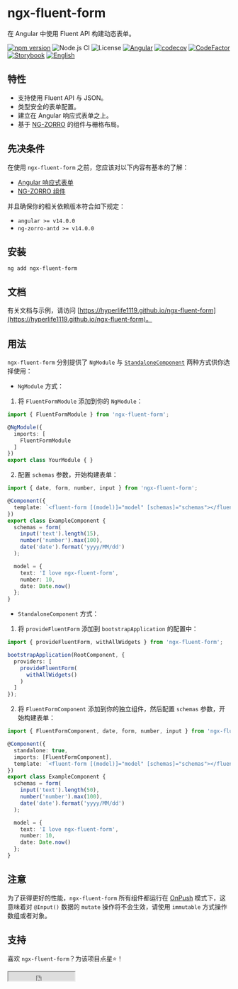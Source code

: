 
<Meta title="FluentForm/Introduce" />

# ngx-fluent-form

在 Angular 中使用 Fluent API 构建动态表单。

[![npm version](https://img.shields.io/npm/v/ngx-fluent-form/latest.svg)](https://npmjs.com/package/ngx-fluent-form)
![Node.js CI](https://github.com/HyperLife1119/ngx-fluent-form/workflows/Node.js%20CI/badge.svg)
![License](https://img.shields.io/badge/License-MIT-blue.svg)
[![Angular](https://img.shields.io/badge/Build%20with-Angular%20CLI-red?logo=angular)](https://www.github.com/angular/angular)
[![codecov](https://codecov.io/gh/HyperLife1119/ngx-fluent-form/branch/main/graph/badge.svg?token=070GEU44U0)](https://codecov.io/gh/HyperLife1119/ngx-fluent-form)
[![CodeFactor](https://www.codefactor.io/repository/github/hyperlife1119/ngx-fluent-form/badge)](https://www.codefactor.io/repository/github/hyperlife1119/ngx-fluent-form)
[![Storybook](https://cdn.jsdelivr.net/gh/storybookjs/brand@main/badge/badge-storybook.svg)](https://hyperlife1119.github.io/ngx-fluent-form)
[![English](https://img.shields.io/static/v1?label=English&message=en-US&color=212121)](https://github.com/HyperLife1119/ngx-fluent-form/blob/main/README.md)

## 特性

- 支持使用 Fluent API 与 JSON。
- 类型安全的表单配置。
- 建立在 Angular 响应式表单之上。
- 基于 [NG-ZORRO](https://ng.ant.design) 的组件与栅格布局。

## 先决条件

在使用 `ngx-fluent-form` 之前，您应该对以下内容有基本的了解：

- [Angular 响应式表单](https://angular.cn/guide/reactive-forms)
- [NG-ZORRO 组件](https://ng.ant.design)

并且确保你的相关依赖版本符合如下规定：

- `angular >= v14.0.0`
- `ng-zorro-antd >= v14.0.0`

## 安装

```shell
ng add ngx-fluent-form
```

## 文档

有关文档与示例，请访问 [https://hyperlife1119.github.io/ngx-fluent-form](https://hyperlife1119.github.io/ngx-fluent-form)。


## 用法

`ngx-fluent-form` 分别提供了 `NgModule` 与 [`StandaloneComponent`](https://angular.io/guide/standalone-components) 两种方式供你选择使用：

- `NgModule` 方式：

1. 将 `FluentFormModule` 添加到你的 `NgModule`：

```ts
import { FluentFormModule } from 'ngx-fluent-form';

@NgModule({
  imports: [
    FluentFormModule
  ]
})
export class YourModule { }
```

2. 配置 `schemas` 参数，开始构建表单：

```ts
import { date, form, number, input } from 'ngx-fluent-form';

@Component({
  template: `<fluent-form [(model)]="model" [schemas]="schemas"></fluent-form>`
})
export class ExampleComponent {
  schemas = form(
    input('text').length(15),
    number('number').max(100),
    date('date').format('yyyy/MM/dd')
  );

  model = {
    text: 'I love ngx-fluent-form',
    number: 10,
    date: Date.now()
  };
}
```

- `StandaloneComponent` 方式：

1. 将 `provideFluentForm` 添加到 `bootstrapApplication` 的配置中：

```ts
import { provideFluentForm, withAllWidgets } from 'ngx-fluent-form';

bootstrapApplication(RootComponent, {
  providers: [
    provideFluentForm(
      withAllWidgets()
    )
  ]
});
```

2. 将 `FluentFormComponent` 添加到你的独立组件，然后配置 `schemas` 参数，开始构建表单：

```ts
import { FluentFormComponent, date, form, number, input } from 'ngx-fluent-form';

@Component({
  standalone: true,
  imports: [FluentFormComponent],
  template: `<fluent-form [(model)]="model" [schemas]="schemas"></fluent-form>`
})
export class ExampleComponent {
  schemas = form(
    input('text').length(50),
    number('number').max(100),
    date('date').format('yyyy/MM/dd')
  );

  model = {
    text: 'I love ngx-fluent-form',
    number: 10,
    date: Date.now()
  };
}
```

## 注意

为了获得更好的性能，`ngx-fluent-form` 所有组件都运行在 [OnPush](https://angular.io/api/core/ChangeDetectionStrategy) 模式下，这意味着对 `@Input()` 数据的 `mutate` 操作将不会生效，请使用 `immutable` 方式操作数组或者对象。

## 支持

喜欢 `ngx-fluent-form`？为该项目点星⭐！

<iframe
  src="https://ghbtns.com/github-btn.html?user=HyperLife1119&repo=ngx-fluent-form&type=star&count=true"
  scrolling="0"
  width="150"
  height="20"
  title="GitHub"
  style={{ border: 'none' }}></iframe>